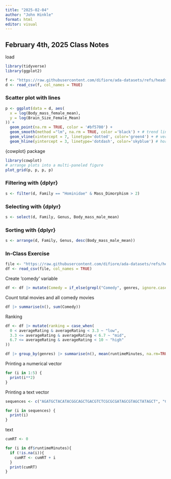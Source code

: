 ```yaml
---
title: "2025-02-04"
author: "John Hinkle"
format: html
editor: visual
---
```


## February 4th, 2025 Class Notes

load

```r
library(tidyverse)
library(ggplot2)

f <- "https://raw.githubusercontent.com/difiore/ada-datasets/refs/heads/main/KamilarAndCooperData.csv"
d <- read_csv(f, col_names = TRUE)
```

### Scatter plot with lines

```r
p <- ggplot(data = d, aes(
  x = log(Body_mass_female_mean), 
  y = log(Brain_Size_Female_Mean)
)) +
  geom_point(na.rm = TRUE, color = '#bf5700') +
  geom_smooth(method ="lm", na.rm = TRUE, color ='black') + # trend line with confidence interval
  geom_vline(xintercept = 7, linetype='dotted', color='green4') + # vertical line at x = 7 
  geom_hline(yintercept = 3, linetype='dotdash', color='skyblue') # horizonal line at y = 3
```

{cowplot} package

```r
library(cowplot)
# arrange plots into a multi-paneled figure
plot_grid(p, p, p, p)
```

### Filtering with {dplyr}

```r
s <- filter(d, Family == "Hominidae" & Mass_Dimorphism > 2)
```

### Selecting with {dplyr}

```r
s <- select(d, Family, Genus, Body_mass_male_mean)
```

### Sorting with {dplyr}

```r
s <- arrange(d, Family, Genus, desc(Body_mass_male_mean))
```

### In-Class Exercise

```r
file <- "https://raw.githubusercontent.com/difiore/ada-datasets/refs/heads/main/IMDB-movies.csv"
df <- read_csv(file, col_names = TRUE)
```

Create 'comedy' variable

```r
df <- df |> mutate(Comedy = if_else(grepl("Comedy", genres, ignore.case = TRUE), TRUE, FALSE))
```

Count total movies and all comedy movies

```r
df |> summarise(n(), sum(Comedy))
```

Ranking

```r
df <- df |> mutate(ranking = case_when(
  0 < averageRating & averageRating < 3.3 ~ "low",
  3.3 <= averageRating & averageRating < 6.7 ~ "mid",
  6.7 <= averageRating & averageRating < 10 ~ "high"
))
```

```r
df |> group_by(genres) |> summarise(n(), mean(runtimeMinutes, na.rm=TRUE))
```

Printing a numerical vector

```r
for (i in 1:5) {
  print(i**2)
}
```

Printing a text vector

```r
sequences <- c("AGATGCTACATACGGCAGCTGACGTCTCGCGCGATAGCGTAGCTATAGCT", "CGATAGCGTAGCTATACCGCGCGCGCGATATAGAGCTCTGT", "ATTTCATGACGATCATGACTAGCTA", "GGATCATAGCTACGTAGCTGC", "GCTAGCACGTGATTATAACTCATACGAGCTGATATACGT")

for (i in sequences) {
  print(i)
}
```

text

```r
cumRT <- 0

for (i in df$runtimeMinutes){
  if (!is.na(i)){
    cumRT <- cumRT + i
  }
  print(cumRT)
}
```

```{}
```

```r

```
